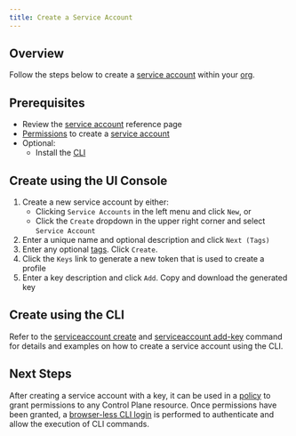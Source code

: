 ```yaml
---
title: Create a Service Account
---
```


## Overview

Follow the steps below to create a [service account](/reference/serviceaccount) within your [org](/reference/org).

## Prerequisites

- Review the [service account](/reference/serviceaccount) reference page
- [Permissions](/reference/policy#permissions) to create a [service account](/reference/serviceaccount)
- Optional:
  - Install the [CLI](/reference/cli)

## Create using the UI Console

1. Create a new service account by either:
   - Clicking `Service Accounts` in the left menu and click `New`, or
   - Click the `Create` dropdown in the upper right corner and select `Service Account`
2. Enter a unique name and optional description and click `Next (Tags)`
3. Enter any optional [tags](/reference/misc#tags). Click `Create`.
4. Click the `Keys` link to generate a new token that is used to create a profile
5. Enter a key description and click `Add`. Copy and download the generated key

## Create using the CLI

Refer to the [serviceaccount create](/reference/cli#serviceaccount-create) and [serviceaccount add-key](/reference/cli#serviceaccount-add-key) command for details and examples on how to create a service account using the CLI.

## Next Steps

After creating a service account with a key, it can be used in a [policy](/reference/policy) to grant permissions to any Control Plane resource. Once permissions have been granted, a [browser-less CLI login](/guides/cli/browser-less-cli-login) is performed to authenticate and allow the execution of CLI commands.
